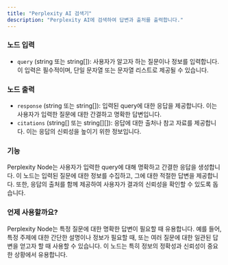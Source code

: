 ```yaml
---
title: "Perplexity AI 검색기"
description: "Perplexity AI에 검색하여 답변과 출처를 출력합니다."
---
```


### 노드 입력

- `query` (string 또는 string[]): 사용자가 알고자 하는 질문이나 정보를 입력합니다. 이 입력은 필수적이며, 단일 문자열 또는 문자열 리스트로 제공될 수 있습니다.

### 노드 출력

- `response` (string 또는 string[]): 입력된 query에 대한 응답을 제공합니다. 이는 사용자가 입력한 질문에 대한 간결하고 명확한 답변입니다.
- `citations` (string[] 또는 string[][]): 응답에 대한 출처나 참고 자료를 제공합니다. 이는 응답의 신뢰성을 높이기 위한 정보입니다.

### 기능

Perplexity Node는 사용자가 입력한 query에 대해 명확하고 간결한 응답을 생성합니다. 이 노드는 입력된 질문에 대한 정보를 수집하고, 그에 대한 적절한 답변을 제공합니다. 또한, 응답의 출처를 함께 제공하여 사용자가 결과의 신뢰성을 확인할 수 있도록 돕습니다.

### 언제 사용할까요?

Perplexity Node는 특정 질문에 대한 명확한 답변이 필요할 때 유용합니다. 예를 들어, 특정 주제에 대한 간단한 설명이나 정보가 필요할 때, 또는 여러 질문에 대한 일관된 답변을 얻고자 할 때 사용할 수 있습니다. 이 노드는 특히 정보의 정확성과 신뢰성이 중요한 상황에서 유용합니다.
